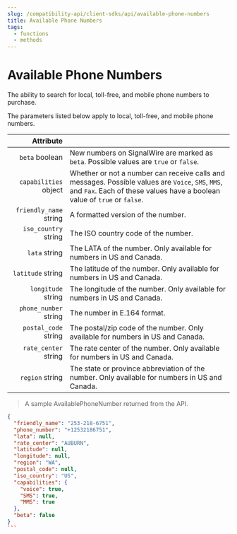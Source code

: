 ```yaml
---
slug: /compatibility-api/client-sdks/api/available-phone-numbers
title: Available Phone Numbers
tags:
  - functions
  - methods
---
```


# Available Phone Numbers

The ability to search for local, toll-free, and mobile phone numbers to purchase.

The parameters listed below apply to local, toll-free, and mobile phone numbers.

|                                                Attribute |                                                                                                                                                                               |
| -------------------------------------------------------: | ----------------------------------------------------------------------------------------------------------------------------------------------------------------------------- |
|         `beta` <span class="optional-arg">boolean</span> | New numbers on SignalWire are marked as `beta`. Possible values are `true` or `false`.                                                                                        |
|  `capabilities` <span class="optional-arg">object</span> | Whether or not a number can receive calls and messages. Possible values are `Voice`, `SMS`, `MMS`, and `Fax`. Each of these values have a boolean value of `true` or `false`. |
| `friendly_name` <span class="optional-arg">string</span> | A formatted version of the number.                                                                                                                                            |
|   `iso_country` <span class="optional-arg">string</span> | The ISO country code of the number.                                                                                                                                           |
|          `lata` <span class="optional-arg">string</span> | The LATA of the number. Only available for numbers in US and Canada.                                                                                                          |
|      `latitude` <span class="optional-arg">string</span> | The latitude of the number. Only available for numbers in US and Canada.                                                                                                      |
|     `longitude` <span class="optional-arg">string</span> | The longitude of the number. Only available for numbers in US and Canada.                                                                                                     |
|  `phone_number` <span class="optional-arg">string</span> | The number in E.164 format.                                                                                                                                                   |
|   `postal_code` <span class="optional-arg">string</span> | The postal/zip code of the number. Only available for numbers in US and Canada.                                                                                               |
|   `rate_center` <span class="optional-arg">string</span> | The rate center of the number. Only available for numbers in US and Canada.                                                                                                   |
|        `region` <span class="optional-arg">string</span> | The state or province abbreviation of the number. Only available for numbers in US and Canada.    

> A sample AvailablePhoneNumber returned from the API.

```json
{
  "friendly_name": "253-218-6751",
  "phone_number": "+12532186751",
  "lata": null,
  "rate_center": "AUBURN",
  "latitude": null,
  "longitude": null,
  "region": "WA",
  "postal_code": null,
  "iso_country": "US",
  "capabilities": {
    "voice": true,
    "SMS": true,
    "MMS": true
  },
  "beta": false
}
```                                                                            |

